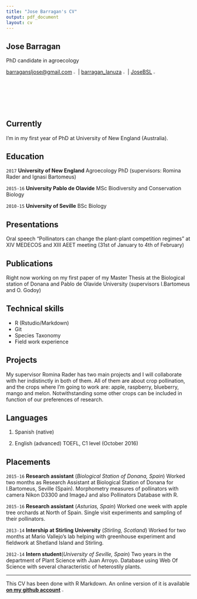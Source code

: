 ```yaml
---
title: "Jose Barragan's CV"
output: pdf_document
layout: cv
---
```


## Jose Barragan
PhD candidate in agroecology 

[barragansljose@gmail.com](https://mail.google.com/mail/u/0/#inbox) ![](gmaillogo1.png){ width=2.5% }| [barragan_lanuza](https://twitter.com/?lang=es) ![](twitterlogo1.png){ width=2.5% }|
[JoseBSL](https://github.com/JoseBSL) ![](githublogo.png){ width=2.5% }



## Currently

I'm in my first year of PhD at University of New England (Australia).


## Education

`2017`
__University of New England__ Agroecology PhD (supervisors: Romina Rader and Ignasi Bartomeus)

`2015-16`
__University Pablo de Olavide__ MSc Biodiversity and Conservation Biology 

`2010-15`
__University of Seville__ BSc Biology 


## Presentations

Oral speech "Pollinators can change the plant-plant competition regimes" at XIV MEDECOS and XIII AEET meeting (31st of January to 4th of February)


## Publications

Right now working on my first paper of my Master Thesis at the Biological station of Donana and Pablo de Olavide University (supervisors I.Bartomeus and O. Godoy)

## Technical skills

* R (Rstudio/Markdown)
* Git
* Species Taxonomy 
* Field work experience 


## Projects

My supervisor Romina Rader has two main projects and I will collaborate with her indistinctly in both of them. All of them are about crop pollination, and the crops where I'm going to work are: apple, raspberry, blueberry, mango and melon. Notwithstanding some other crops can be included in function of our preferences of research.


## Languages 

1. Spanish (native)

2. English (advanced) TOEFL, C1 level (October 2016) 


## Placements

`2015-16`
__Research assistant__ (_Biological Station of Donana, Spain_)
Worked two months as Research Assistant at Biological Station of Donana for I.Bartomeus, Seville (Spain). Morphometry measures of pollinators with camera Nikon D3300 and ImageJ and also Pollinators Database with R. 

`2015-16`
__Research assistant__ (_Asturias, Spain_)
Worked one week with apple tree orchards at North of Spain. Single visit experiments and sampling of their pollinators.

`2013-14`
__Intership at Stirling University__ (_Stirling, Scotland_)
Worked for two months at Mario Vallejo's lab helping with greenhouse experiment and fieldwork at Shetland Island and Stirling.

`2012-14`
__Intern student__(_University of Seville, Spain_)
Two years in the department of Plant Science with Juan Arroyo. Database using Web Of Science with several characteristic of heterostily plants. 

-----

This CV has been done with R Markdown. An online version of it is available [__on my github account__](https://github.com/JoseBSL/CV/blob/master/cv.Rmd) ![](githublogo.png){ width=2.5% }










